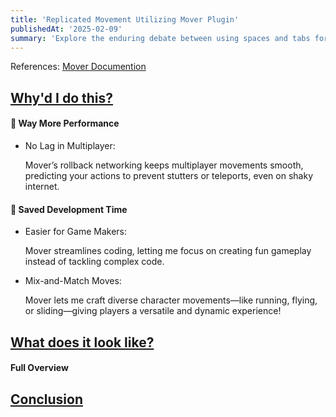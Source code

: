 ```yaml
---
title: 'Replicated Movement Utilizing Mover Plugin'
publishedAt: '2025-02-09'
summary: 'Explore the enduring debate between using spaces and tabs for code indentation, and why this choice matters more than you might think.'
---
```


References: [Mover Documention](https://dev.epicgames.com/community/learning/tutorials/yjw9/unreal-engine-mutable-tutorials)

## <u>Why'd I do this?</u>

#### 🚀 Way More Performance
* No Lag in Multiplayer:

    Mover’s rollback networking keeps multiplayer movements smooth, predicting your actions to prevent stutters or teleports, even on shaky internet.
#### 💸 Saved Development Time
* Easier for Game Makers:

    Mover streamlines coding, letting me focus on creating fun gameplay instead of tackling complex code.

* Mix-and-Match Moves:

    Mover lets me craft diverse character movements—like running, flying, or sliding—giving players a versatile and dynamic experience!

## <u>What does it look like?</u>

#### Full Overview 
<Youtube id="p4feSKDteQ4" />

## <u>Conclusion</u>